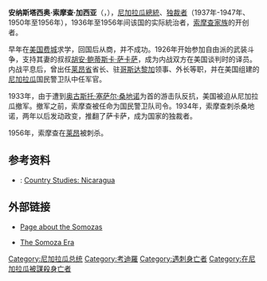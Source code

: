 {{noteTA
|1=zh-hans:索摩查;zh-tw:蘇慕薩
}}
{{Infobox officeholder
|name           = 安納斯塔西奧·索摩查·加西亞<br>Anastasio Somoza Garcia
|image          = Somoza 1952 (centrée).jpg
|caption        = 
|order          = [[尼加拉瓜总统|尼加拉瓜总统]]
|term_start     = 1937年1月1日
|term_end       = 1947年5月1日
|vicepresident  = [[弗朗西斯科纳瓦罗阿尔瓦拉多|弗朗西斯科纳瓦罗阿尔瓦拉多]]
|predecessor    = [[卡洛斯·阿尔贝托·布雷内斯|卡洛斯·阿尔贝托·布雷内斯]]
|successor      = [[莱昂纳多·阿圭略·巴雷托|莱昂纳多·阿圭略·巴雷托]]
|term_start2    = 1950年5月21日
|term_end2      = 1956年9月29日
|predecessor2   = [[曼努埃尔·费尔南多·苏里塔|曼努埃尔·费尔南多·苏里塔]]
|successor2     = [[路易斯·索摩查·德瓦伊萊|路易斯·索摩查·德瓦伊萊]]
|birth_date     = {{Birth date|1896|2|1|df=yes}}
|birth_place    = [[聖馬科斯_(卡拉索省)|圣马科斯, 尼加拉瓜]]
|death_date     = {{Death date and age|df=yes|1956|9|29|1896|2|1}}
|death_place    = [[安贡,_巴拿马|安贡]], [[巴拿马运河区|巴拿马运河区]], [[巴拿马|巴拿马]]
|resting_place  = [[馬拿瓜|馬拿瓜]]General-Occidental公墓
|nationality    = [[尼加拉瓜|尼加拉瓜]]
|spouse         = {{婚姻|萨尔瓦多·德瓦伊萊·萨卡萨|1919|1956}}; 他的过世
|party          = {{link-es|民族主义自由党|Partido Liberal Nacionalista}}
|children       = [[莉莲·索摩查·德瓦伊萊|莉莲·索摩查·德瓦伊萊]] <br> [[路易斯·索摩查·德瓦伊萊|路易斯·索摩查·德瓦伊萊]] <br> [[安納斯塔西奧·索摩查·德瓦伊萊|安納斯塔西奧·索摩查·德瓦伊萊]]
}}
'''安纳斯塔西奥·索摩查·加西亚'''（{{lang-es|Anastasio Somoza García}}，{{bd|1896年|2月1日|1956年|9月29日|catIdx=Somoza Garcia, Anastasio}}），[[尼加拉瓜總統|尼加拉瓜總統]]、[[独裁者|独裁者]]（1937年-1947年、1950年至1956年），1936年至1956年间该国的实际統治者，[[索摩查家族|索摩查家族]]的开创者。

早年在[[美国|美国]][[费城|费城]]求学，回国后从商，并不成功。1926年开始参加自由派的武装斗争，支持其妻的叔叔[[胡安·鲍蒂斯卡·萨卡萨|胡安·鲍蒂斯卡·萨卡萨]]，成为内战双方在美国谈判时的译员。内战平息后，曾出任[[莱昂省_(尼加拉瓜)|莱昂省]]省长、驻[[哥斯达黎加|哥斯达黎加]]领事、外长等职，并在美国组建的[[尼加拉瓜|尼加拉瓜]]国民警卫队中任军官。

1933年，由于遭到[[奥古斯托·塞萨尔·桑地诺|奥古斯托·塞萨尔·桑地诺]]为首的游击队反抗，美国被迫从尼加拉瓜撤军。撤军之前，索摩查被任命为国民警卫队司令。1934年，索摩查刺杀桑地诺，两年以后发动政变，推翻了萨卡萨，成为国家的独裁者。

1956年，索摩查在[[莱昂_(尼加拉瓜)|莱昂]]被刺杀。

== 参考资料 ==
* {{loc}}: [http://lcweb2.loc.gov/frd/cs/nitoc.html Country Studies: Nicaragua]{{Wayback|url=http://lcweb2.loc.gov/frd/cs/nitoc.html |date=20150708051516 }}

== 外部链接 ==
* {{es icon}} [http://www.sandinovive.org/monstruos/somozas1.htm Page about the Somozas]{{Wayback|url=http://www.sandinovive.org/monstruos/somozas1.htm |date=20210224191116 }}
* [https://web.archive.org/web/20061110033552/http://www.ucis.pitt.edu/clas/nicaragua_proj/history/somoza/Hist-Somoza-dinasty.pdf The Somoza Era]

{{冷戰相關人物}}
{{Authority control}}
{{DEFAULTSORT:Somoza Garcia, Anastasio}}
[[Category:尼加拉瓜总统|Category:尼加拉瓜总统]]
[[Category:考迪羅|Category:考迪羅]]
[[Category:遇刺身亡者|Category:遇刺身亡者]]
[[Category:在尼加拉瓜被謀殺身亡者|Category:在尼加拉瓜被謀殺身亡者]]